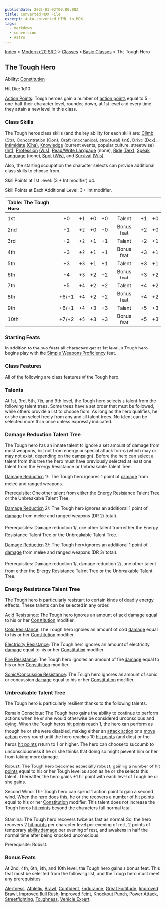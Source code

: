 ```yaml
---
publishDate: 2023-01-02T00:00:00Z
title: Converted MDX File
excerpt: Auto-converted HTML to MDX.
tags:
  - markdown
  - conversion
  - Astro
---
```


[Index](-index) > [Modern d20 SRD](modern-d20-srd-index) > [Classes](modern-d20-srd-classes-index) > [Basic Classes](modern-d20-srd-classes-basic-index) > The Tough Hero

## The Tough Hero

Ability: [Constitution](modern-d20-srd-basics-ability-scores)

Hit Die: 1d10

[Action Points](modern-d20-srd-basics-action-points): Tough heroes gain a number of [action points](modern-d20-srd-basics-action-points) equal to 5 + one-half their character level, rounded down, at 1st level and every time they attain a new level in this class.

### Class Skills

The Tough heros class skills (and the key ability for each skill) are: [Climb](modern-d20-srd-skills-climb) [(Str)](modern-d20-srd-basics-ability-scores), [Concentration](modern-d20-srd-skills-concentration) [(Con)](modern-d20-srd-basics-ability-scores), [Craft](modern-d20-srd-skills-craft) ([mechanical](modern-d20-srd-skills-craft-mechanical), [structural](modern-d20-srd-skills-craft-structural)) [(Int)](modern-d20-srd-basics-ability-scores), [Drive](modern-d20-srd-skills-drive) [(Dex)](modern-d20-srd-basics-ability-scores), [Intimidate](modern-d20-srd-skills-intimidate) [(Cha)](modern-d20-srd-basics-ability-scores), [Knowledge](modern-d20-srd-skills-knowledge) (current events, popular culture, streetwise) [(Int)](modern-d20-srd-basics-ability-scores), [Profession](modern-d20-srd-skills-profession) [(Wis)](modern-d20-srd-basics-ability-scores), [Read/Write
Language](modern-d20-srd-skills-read-write-language) (none), [Ride](modern-d20-srd-skills-ride) [(Dex)](modern-d20-srd-basics-ability-scores), [Speak
Language](modern-d20-srd-skills-speak-language) (none), [Spot](modern-d20-srd-skills-spot) [(Wis)](modern-d20-srd-basics-ability-scores), and [Survival](modern-d20-srd-skills-survival) [(Wis)](modern-d20-srd-basics-ability-scores).

Also, the starting occupation the character selects can provide additional class skills to choose from.

Skill Points at 1st Level: (3 + Int modifier) x4.

Skill Points at Each Additional Level: 3 + Int modifier.

| Table: The Tough Hero |       |     |     |     |            |     |     |
| :-------------------- | :---: | :-: | :-: | :-: | :--------: | :-: | --: |
|                       |       |     |     |     |            |     |     |
| 1st                   |  +0   | +1  | +0  | +0  |   Talent   | +1  |  +0 |
| 2nd                   |  +1   | +2  | +0  | +0  | Bonus feat | +2  |  +0 |
| 3rd                   |  +2   | +2  | +1  | +1  |   Talent   | +2  |  +1 |
| 4th                   |  +3   | +2  | +1  | +1  | Bonus feat | +3  |  +1 |
| 5th                   |  +3   | +3  | +1  | +1  |   Talent   | +3  |  +1 |
| 6th                   |  +4   | +3  | +2  | +2  | Bonus feat | +3  |  +2 |
| 7th                   |  +5   | +4  | +2  | +2  |   Talent   | +4  |  +2 |
| 8th                   | +6/+1 | +4  | +2  | +2  | Bonus feat | +4  |  +2 |
| 9th                   | +6/+1 | +4  | +3  | +3  |   Talent   | +5  |  +3 |
| 10th                  | +7/+2 | +5  | +3  | +3  | Bonus feat | +5  |  +3 |

### Starting Feats

In addition to the two feats all characters get at 1st level, a Tough hero begins play with the [Simple
Weapons Proficiency](modern-d20-srd-feats-simple-weapons-proficiency) feat.

### Class Features

All of the following are class features of the Tough hero.

### Talents

At 1st, 3rd, 5th, 7th, and 9th level, the Tough hero selects a talent from the following talent trees. Some trees have a set order that must be followed, while others provide a list to choose from. As long as the hero qualifies, he or she can select freely from any and all talent trees. No talent can be selected more than once unless expressly indicated.

### Damage Reduction Talent Tree

The Tough hero has an innate talent to ignore a set amount of damage from most weapons, but not from energy or special attack forms (which may or may not exist, depending on the campaign). Before the hero can select a talent from this tree the hero must have previously selected at least one talent from the Energy Resistance or Unbreakable Talent Tree.

[Damage Reduction](modern-d20-srd-special-abilities-damage-reduction) 1/: The Tough hero ignores 1 point of [damage](modern-d20-srd-combat-damage) from melee and ranged weapons.

Prerequisite: One other talent from either the Energy Resistance Talent Tree or the Unbreakable Talent Tree.

[Damage Reduction](modern-d20-srd-special-abilities-damage-reduction) 2/: The Tough hero ignores an additional 1 point of [damage](modern-d20-srd-combat-damage) from melee and ranged weapons (DR 2/ total).

Prerequisites: Damage reduction 1/, one other talent from either the Energy Resistance Talent Tree or the Unbreakable Talent Tree.

[Damage Reduction](modern-d20-srd-special-abilities-damage-reduction) 3/: The Tough hero ignores an additional 1 point of [damage](modern-d20-srd-combat-damage) from melee and ranged weapons (DR 3/ total).

Prerequisites: Damage reduction 1/, damage reduction 2/, one other talent from either the Energy Resistance Talent Tree or the Unbreakable Talent Tree.

### Energy Resistance Talent Tree

The Tough hero is particularly resistant to certain kinds of deadly energy effects. These talents can be selected in any order.

[Acid Resistance](modern-d20-srd-special-abilities-resistance-to-energy): The Tough hero ignores an amount of acid [damage](modern-d20-srd-combat-damage) equal to his or her [Constitution](modern-d20-srd-basics-ability-scores) modifier.

[Cold Resistance](modern-d20-srd-special-abilities-resistance-to-energy): The Tough hero ignores an amount of cold [damage](modern-d20-srd-combat-damage) equal to his or her [Constitution](modern-d20-srd-basics-ability-scores) modifier.

[Electricity Resistance](modern-d20-srd-special-abilities-resistance-to-energy): The Tough hero ignores an amount of electricity [damage](modern-d20-srd-combat-damage) equal to his or her [Constitution](modern-d20-srd-basics-ability-scores) modifier.

[Fire Resistance](modern-d20-srd-special-abilities-resistance-to-energy): The Tough hero ignores an amount of fire [damage](modern-d20-srd-combat-damage) equal to his or her [Constitution](modern-d20-srd-basics-ability-scores) modifier.

[Sonic/Concussion Resistance](modern-d20-srd-special-abilities-resistance-to-energy): The Tough hero ignores an amount of sonic or concussion [damage](modern-d20-srd-combat-damage) equal to his or her [Constitution](modern-d20-srd-basics-ability-scores) modifier.

### Unbreakable Talent Tree

The Tough hero is particularly resilient thanks to the following talents.

Remain Conscious: The Tough hero gains the ability to continue to perform actions when he or she would otherwise be considered unconscious and dying. When the Tough heros [hit
points](modern-d20-srd-combat-hit-points) reach 1, the hero can perform as though he or she were disabled, making either an [attack
action](modern-d20-srd-combat-attack-actions) or a [move action](modern-d20-srd-combat-move-actions) every round until the hero reaches 10 [hit
points](modern-d20-srd-combat-hit-points) (and dies) or the heros [hit
points](modern-d20-srd-combat-hit-points) return to 1 or higher. The hero can choose to succumb to unconsciousness if he or she thinks that doing so might prevent him or her from taking more damage.

Robust: The Tough hero becomes especially robust, gaining a number of [hit
points](modern-d20-srd-combat-hit-points) equal to his or her Tough level as soon as he or she selects this talent. Thereafter, the hero gains +1 hit point with each level of Tough he or she gains.

Second Wind: The Tough hero can spend 1 action point to gain a second wind. When the hero does this, he or she recovers a number of [hit
points](modern-d20-srd-combat-hit-points) equal to his or her [Constitution](modern-d20-srd-basics-ability-scores) modifier. This talent does not increase the Tough heros [hit
points](modern-d20-srd-combat-hit-points) beyond the characters full normal total.

Stamina: The Tough hero recovers twice as fast as normal. So, the hero recovers 2 [hit
points](modern-d20-srd-combat-hit-points) per character level per evening of rest, 2 points of temporary [ability
damage](modern-d20-srd-special-abilities-ability-score-reduction) per evening of rest, and awakens in half the normal time after being knocked unconscious.

Prerequisite: Robust.

### Bonus Feats

At 2nd, 4th, 6th, 8th, and 10th level, the Tough hero gains a bonus feat. This feat must be selected from the following list, and the Tough hero must meet any prerequisites.

[Alertness](modern-d20-srd-feats-alertness), [Athletic](modern-d20-srd-feats-athletic), [Brawl](modern-d20-srd-feats-brawl), [Confident](modern-d20-srd-feats-confident), [Endurance](modern-d20-srd-feats-endurance), [Great
Fortitude](modern-d20-srd-feats-great-fortitude), [Improved
Brawl](modern-d20-srd-feats-improved-brawl), [Improved
Bull Rush](modern-d20-srd-feats-improved-bull-rush), [Improved
Feint](modern-d20-srd-feats-improved-feint), [Knockout Punch](modern-d20-srd-feats-knockout-punch), [Power
Attack](modern-d20-srd-feats-power-attack), [Streetfighting](modern-d20-srd-feats-streetfighting), [Toughness](modern-d20-srd-feats-toughness), [Vehicle
Expert](modern-d20-srd-feats-vehicle-expert).
